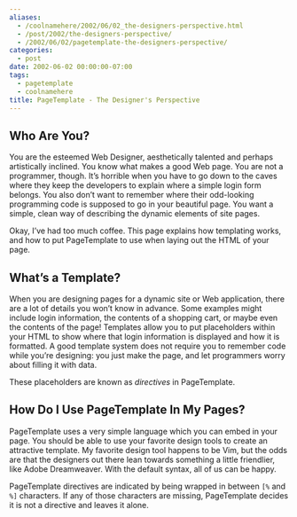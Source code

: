 ```yaml
---
aliases:
  - /coolnamehere/2002/06/02_the-designers-perspective.html
  - /post/2002/the-designers-perspective/
  - /2002/06/02/pagetemplate-the-designers-perspective/
categories:
  - post
date: 2002-06-02 00:00:00-07:00
tags:
  - pagetemplate
  - coolnamehere
title: PageTemplate - The Designer's Perspective
---
```


## Who Are You?

You are the esteemed Web Designer, aesthetically talented and perhaps
artistically inclined. You know what makes a good Web page. You are not
a programmer, though. It’s horrible when you have to go down to the
caves where they keep the developers to explain where a simple login
form belongs. You also don’t want to remember where their odd-looking
programming code is supposed to go in your beautiful page. You want a
simple, clean way of describing the dynamic elements of site pages.

Okay, I’ve had too much coffee. This page explains how templating works,
and how to put PageTemplate to use when laying out the HTML of your
page.

## What’s a Template?

When you are designing pages for a dynamic site or Web application,
there are a lot of details you won’t know in advance. Some examples
might include login information, the contents of a shopping cart, or
maybe even the contents of the page\! Templates allow you to put
placeholders within your HTML to show where that login information is
displayed and how it is formatted. A good template system does not
require you to remember code while you’re designing: you just make the
page, and let programmers worry about filling it with data.

These placeholders are known as *directives* in PageTemplate.

## How Do I Use PageTemplate In My Pages?

PageTemplate uses a very simple language which you can embed in your page. You should be able to use your favorite design tools to create an attractive template. My favorite design tool happens to be Vim, but the odds are that the designers out there lean towards something a little friendlier, like Adobe Dreamweaver. With the default syntax, all of us can be happy.

PageTemplate directives are indicated by being wrapped in between `[%`
and `%]` characters. If any of those characters are missing,
PageTemplate decides it is not a directive and leaves it alone.
